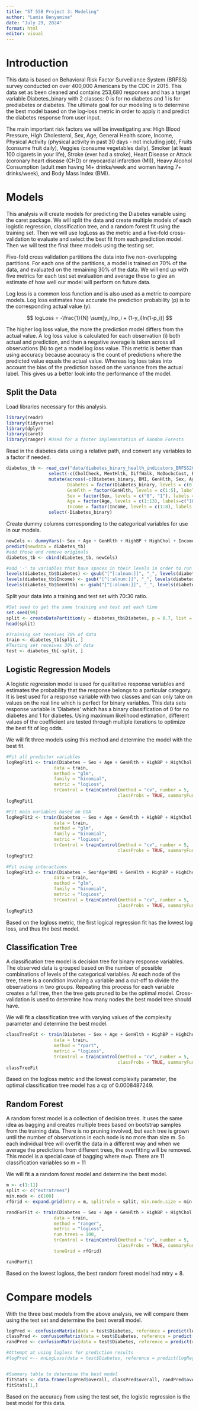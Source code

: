 ```yaml
---
title: "ST 558 Project 3: Modeling"
author: "Lamia Benyamine"
date: "July 29, 2024"
format: html
editor: visual
---
```


# Introduction

This data is based on Behavioral Risk Factor Surveillance System (BRFSS) survey conducted  on over 400,000 Americans by the CDC in 2015. This data set as been cleaned and contains 253,680 responses and has a target variable Diabetes_binary with 2 classes: 0 is for no diabetes and 1 is for prediabetes or diabetes. The ultimate goal for our modeling is to determine the best model based on the log-loss metric in order to apply it and predict the diabetes response from user input.

The main important risk factors we will be investigating are: High Blood Pressure, High Cholesterol, Sex, Age, General Health score, Income, Physical Activity (physical activity in past 30 days - not including job), Fruits (consume fruit daily), Veggies (consume vegetables daily), Smoker (at least 100 cigarets in your life), Stroke (ever had a stroke), Heart Disease or Attack (coronary heart disease (CHD) or myocardial infarction (MI)), Heavy Alcohol Consumption (adult men having 14+ drinks/week and women having 7+ drinks/week), and Body Mass Index (BMI).

# Models

This analysis will create models for predicting the Diabetes variable using the caret package. We will split the data and create multiple models of each logistic regression, classification tree, and a random forest fit using the training set. Then we will use logLoss as the metric and a five-fold cross-validation to evaluate and select the best fit from each prediction model. Then we will test the final three models using the testing set.

Five-fold cross validation partitions the data into five non-overlapping partitions. For each one of the partitions, a model is trained on 70% of the data, and evaluated on the remaining 30% of the data. We will end up with five metrics for each test set evaluation and average these to give an estimate of how well our model will perform on future data.

Log loss is a common loss function and is also used as a metric to compare models. Log loss estimates how accurate the prediction probability (p) is to the corresponding actual value (y).

$$
logLoss = -\frac{1}{N} \sum[y_ilnp_i + (1-y_i)ln(1-p_i)]
$$

The higher log loss value, the more the prediction model differs from the actual value. A log loss value is calculated for each observation (i) both actual and prediction, and then a negative average is taken across all observations (N) to get a model log loss value. This metric is better than using accuracy because accuracy is the count of predictions where the predicted value equals the actual value. Whereas log loss takes into account the bias of the prediction based on the variance from the actual label. This gives us a better look into the performance of the model.

## Split the Data

Load libraries necessary for this analysis.

```r
library(readr)
library(tidyverse)
library(dplyr)
library(caret)
library(ranger) #Used for a faster implementation of Random Forests 
```

Read in the diabetes data using a relative path, and convert any variables to a factor if needed.

```r
diabetes_tb <- read_csv("data/diabetes_binary_health_indicators_BRFSS2015.csv", show_col_types = FALSE) |>
                select(-c(CholCheck, MentHlth, DiffWalk, NoDocbcCost, Education, PhysHlth)) |>
                mutate(across(-c(Diabetes_binary, BMI, GenHlth, Sex, Age, Income), \(x) factor(x, levels = c("0","1"), labels = c("No", "Yes"))),
                       Diabetes = factor(Diabetes_binary, levels = c(0:1), labels = c("no diabetes", "diabetes")),
                       GenHlth = factor(GenHlth, levels = c(1:5), labels = c("excellent", "very good", "good", "fair", "poor")),
                       Sex = factor(Sex, levels = c("0", "1"), labels = c("Female", "Male")),
                       Age = factor(Age, levels = c(1:13), labels=c("18-24", "25-34", "25-34", "35-44", "35-44", "45-54", "45-54", "55-64", "55-64", "65-74", "65-74", "75+", "75+")),
                       Income = factor(Income, levels = c(1:8), labels = c("less than $10k","less than $35k", "less than $35k", "less than $35k", "less than $35k", "less than $75k", "less than $75k", "more than $75k" ))) |>
                select(-Diabetes_binary)
```

Create dummy columns corresponding to the categorical variables for use in our models.

```r
newCols <- dummyVars(~ Sex + Age + GenHlth + HighBP + HighChol + Income, data = diabetes_tb) |>
predict(newdata = diabetes_tb)
#add those and remove originals
diabetes_tb <- cbind(diabetes_tb, newCols)

#add '-' to variables that have spaces in their levels in order to run the regression models
levels(diabetes_tb$Diabetes) <- gsub("[^[:alnum:]]", "_", levels(diabetes_tb$Diabetes))
levels(diabetes_tb$Income) <- gsub("[^[:alnum:]]", "_", levels(diabetes_tb$Income))
levels(diabetes_tb$GenHlth) <- gsub("[^[:alnum:]]", "_", levels(diabetes_tb$GenHlth))
```

Split your data into a training and test set with 70:30 ratio.

```r
#Set seed to get the same training and test set each time
set.seed(99)
split <- createDataPartition(y = diabetes_tb$Diabetes, p = 0.7, list = FALSE)
head(split)

#Training set receives 70% of data
train <- diabetes_tb[split, ]
#Testing set receives 30% of data
test <- diabetes_tb[-split, ]
```

## Logistic Regression Models

A logistic regression model is used for qualitative response variables and estimates the probability that the response belongs to a particular category. It is best used for a response variable with two classes and can only take on values on the real line which is perfect for binary variables. This data sets response variable is 'Diabetes' which has a binary classification of 0 for no diabetes and 1 for diabetes. Using maximum likelihood estimation, different values of the coefficient are tested through multiple iterations to optimize the best fit of log odds.

We will fit three models using this method and determine the model with the best fit.

```r
#Fit all predictor variables
logRegFit1 <- train(Diabetes ~ Sex + Age + GenHlth + HighBP + HighChol + Income + PhysActivity + Fruits + Veggies + Smoker + Stroke + HeartDiseaseorAttack + BMI + HvyAlcoholConsump + AnyHealthcare,
                  data = train,
                  method = "glm",
                  family = "binomial",
                  metric = "logLoss",
                  trControl = trainControl(method = "cv", number = 5,
                                          classProbs = TRUE, summaryFunction = mnLogLoss))
logRegFit1

#Fit main variables based on EDA
logRegFit2 <- train(Diabetes ~ Sex + Age + GenHlth + HighBP + HighChol + Income + BMI,
                  data = train,
                  method = "glm",
                  family = "binomial",
                  metric = "logLoss",
                  trControl = trainControl(method = "cv", number = 5,
                                          classProbs = TRUE, summaryFunction = mnLogLoss))
logRegFit2

#Fit using interactions
logRegFit3 <- train(Diabetes ~ Sex*Age*BMI + GenHlth + HighBP + HighChol + Income,
                  data = train,
                  method = "glm",
                  family = "binomial",
                  metric = "logLoss",
                  trControl = trainControl(method = "cv", number = 5,
                                          classProbs = TRUE, summaryFunction = mnLogLoss))
logRegFit3
```
Based on the logloss metric, the first logical regression fit has the lowest log loss, and thus the best model.

## Classification Tree

A classification tree model is decision tree for binary response variables. The observed data is grouped based on the number of possible combinations of levels of the categorical variables. At each node of the tree, there is a condition involving a variable and a cut-off to divide the observations in two groups. Repeating this process for each variable creates a full tree, then the tree gets pruned to be the optimal model. Cross-validation is used to determine how many nodes the best model tree should have. 

We will fit a classification tree with varying values of the complexity parameter and determine the best model.

```r
classTreeFit <- train(Diabetes ~ Sex + Age + GenHlth + HighBP + HighChol + Income + PhysActivity + Fruits + Veggies + Smoker + Stroke + HeartDiseaseorAttack + BMI + HvyAlcoholConsump + AnyHealthcare,
                  data = train,
                  method = "rpart",
                  metric = "logLoss",
                  trControl = trainControl(method = "cv", number = 5,
                                          classProbs = TRUE, summaryFunction = mnLogLoss))
classTreeFit
```

Based on the logloss metric and the lowest complexity parameter, the optimal classification tree model has a cp of 0.0008487249.

## Random Forest

A random forest model is a collection of decision trees. It uses the same idea as bagging and creates multiple trees based on bootstrap samples from the training data. There is no pruning involved, but each tree is grown until the number of observations in each node is no more than size m. So each individual tree will overfit the data in a different way and when we average the predictions from different trees, the overfitting will be removed. This model is a special case of bagging where m=p. There are 11 classification variables so m = 11

We will fit a a random forest model and determine the best model. 

```r
m <- c(1:11)
split <- c("extratrees")
min.node <- c(100)
rfGrid <- expand.grid(mtry = m, splitrule = split, min.node.size = min.node)

randForFit <- train(Diabetes ~ Sex + Age + GenHlth + HighBP + HighChol + Income + PhysActivity + Veggies  + Stroke + HeartDiseaseorAttack + BMI,
                  data = train,
                  method = "ranger",
                  metric = "logLoss",
                  num.trees = 100,
                  trControl = trainControl(method = "cv", number = 5,
                                          classProbs = TRUE, summaryFunction = mnLogLoss),
                  tuneGrid = rfGrid)

randForFit
```

Based on the lowest logloss, the best random forest model had mtry = 8.

# Compare models

With the three best models from the above analysis, we will compare them using the test set and determine the best overall model.

```r
logPred <- confusionMatrix(data = test$Diabetes, reference = predict(logRegFit1, newdata = test))
classPred <- confusionMatrix(data = test$Diabetes, reference = predict(classTreeFit, newdata = test))
randPred <- confusionMatrix(data = test$Diabetes, reference = predict(randForFit, newdata = test))

#Attempt at using logloss for prediction results
#logPred <-- mnLogLoss(data = test$Diabetes, reference = predict(logRegFit1, newdata = test))


#Summary table to determine the best model
fitStats <- data.frame(logPred$overall, classPred$overall, randPred$overall)
fitStats[1,]
```

Based on the accuracy from using the test set, the logistic regression is the best model for this data.